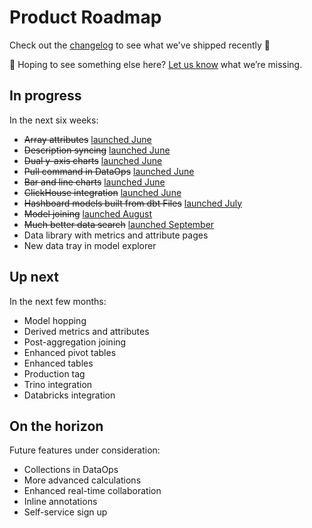 # Product Roadmap

Check out the [changelog](/changelog) to see what we've shipped recently 🚀

👀 Hoping to see something else here? [Let us know](mailto:support@hashboard.com) what we’re missing.

## In progress

In the next six weeks:

- <del>Array attributes</del> [launched June](/changelog/2023_06_30#filter-and-group-array-values)
- <del>Description syncing</del> [launched June](/changelog/2023_06_30#documentation-synced-from-dbt-and-your-warehouse)
- <del>Dual y-axis charts</del> [launched June](/changelog/2023_06_30#bar--line-charts-and-more)
- <del>Pull command in DataOps</del> [launched June](/changelog/2023_06_30#improved-dataops-workflow-with-glean-pull)
- <del>Bar and line charts</del> [launched June](/changelog/2023_06_30#bar--line-charts-and-more)
- <del>ClickHouse integration</del> [launched June](/changelog/2023_06_30#-other-updates-blog-posts--more)
- <del>Hashboard models built from dbt Files</del> [launched July](/docs/data-ops/dbt-integration)
- <del>Model joining</del> [launched August](/docs/data-modeling/model-joins)
- <del>Much better data search</del> [launched September](/docs/visualizing-data/quick-explore)
- Data library with metrics and attribute pages
- New data tray in model explorer

## Up next

In the next few months:

- Model hopping
- Derived metrics and attributes
- Post-aggregation joining
- Enhanced pivot tables
- Enhanced tables
- Production tag
- Trino integration
- Databricks integration

## On the horizon

Future features under consideration:

- Collections in DataOps
- More advanced calculations
- Enhanced real-time collaboration
- Inline annotations
- Self-service sign up
